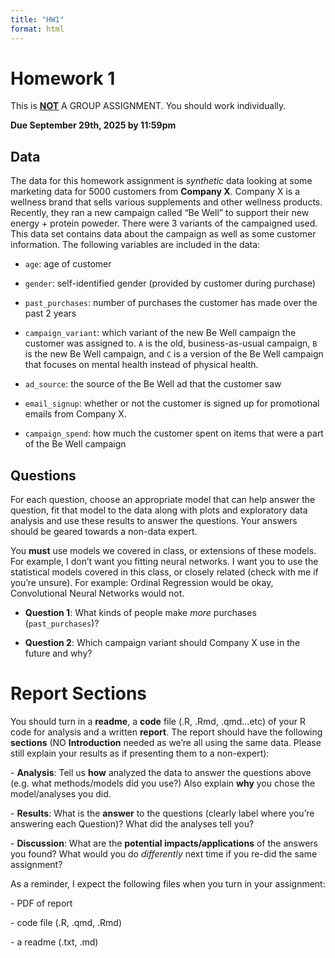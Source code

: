 ```yaml
---
title: "HW1"
format: html
---
```


# Homework 1

This is [**NOT**]{.underline} A GROUP ASSIGNMENT. You should work individually.

**Due September 29th, 2025 by 11:59pm**

## Data

The data for this homework assignment is *synthetic* data looking at some marketing data for 5000 customers from **Company X**. Company X is a wellness brand that sells various supplements and other wellness products. Recently, they ran a new campaign called "Be Well" to support their new energy + protein poweder. There were 3 variants of the campaigned used. This data set contains data about the campaign as well as some customer information. The following variables are included in the data:

-   `age`: age of customer

-   `gender`: self-identified gender (provided by customer during purchase)

-   `past_purchases`: number of purchases the customer has made over the past 2 years

-   `campaign_variant`: which variant of the new Be Well campaign the customer was assigned to. `A` is the old, business-as-usual campaign, `B` is the new Be Well campaign, and `C` is a version of the Be Well campaign that focuses on mental health instead of physical health.

-   `ad_source`: the source of the Be Well ad that the customer saw

-   `email_signup`: whether or not the customer is signed up for promotional emails from Company X.

-   `campaign_spend`: how much the customer spent on items that were a part of the Be Well campaign

## Questions

For each question, choose an appropriate model that can help answer the question, fit that model to the data along with plots and exploratory data analysis and use these results to answer the questions. Your answers should be geared towards a non-data expert.

You **must** use models we covered in class, or extensions of these models. For example, I don't want you fitting neural networks. I want you to use the statistical models covered in this class, or closely related (check with me if you're unsure). For example: Ordinal Regression would be okay, Convolutional Neural Networks would not.

-   **Question 1**: What kinds of people make *more* purchases (`past_purchases`)?

-   **Question 2**: Which campaign variant should Company X use in the future and why?

# Report Sections

You should turn in a **readme**, a **code** file (.R, .Rmd, .qmd...etc) of your R code for analysis and a written **report**. The report should have the following **sections** (NO **Introduction** needed as we're all using the same data. Please still explain your results as if presenting them to a non-expert):

\- **Analysis**: Tell us **how** analyzed the data to answer the questions above (e.g. what methods/models did you use?) Also explain **why** you chose the model/analyses you did.

\- **Results**: What is the **answer** to the questions (clearly label where you're answering each Question)? What did the analyses tell you?

\- **Discussion**: What are the **potential impacts/applications** of the answers you found? What would you do *differently* next time if you re-did the same assignment?

As a reminder, I expect the following files when you turn in your assignment:

\- PDF of report

\- code file (.R, .qmd, .Rmd)

\- a readme (.txt, .md)
